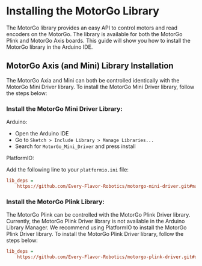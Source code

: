
# Installing the MotorGo Library

The MotorGo library provides an easy API to control motors and read encoders on the MotorGo. The library is available for both the MotorGo Plink and MotorGo Axis boards. This guide will show you how to install the MotorGo library in the Arduino IDE.

## MotorGo Axis (and Mini) Library Installation

The MotorGo Axia and Mini can both be controlled identically with the MotorGo Mini Driver library. To install the MotorGo Mini Driver library, follow the steps below:

### Install the MotorGo Mini Driver Library:


Arduino:

* Open the Arduino IDE
* Go to `Sketch > Include Library > Manage Libraries...`
* Search for `MotorGo_Mini_Driver` and press install


PlatformIO:

Add the following line to your `platformio.ini` file:

```ini
lib_deps =
    https://github.com/Every-Flavor-Robotics/motorgo-mini-driver.git#main
```

### Install the MotorGo Plink Library:

The MotorGo Plink can be controlled with the MotorGo Plink Driver library. Currently, the MotorGo Plink Driver library is not available in the Arduino Library Manager. We recommend using PlatformIO to install the MotorGo Plink Driver library. To install the MotorGo Plink Driver library, follow the steps below:

```ini
lib_deps =
    https://github.com/Every-Flavor-Robotics/motorgo-plink-driver.git#dev
```